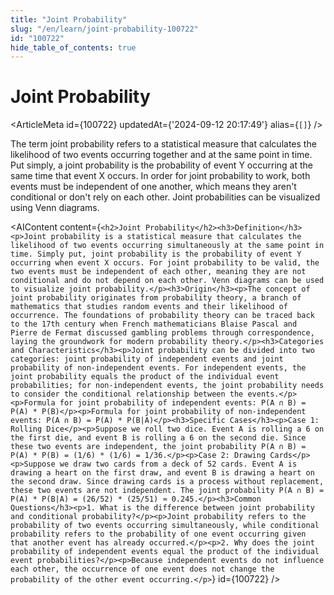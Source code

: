 ```yaml
---
title: "Joint Probability"
slug: "/en/learn/joint-probability-100722"
id: "100722"
hide_table_of_contents: true
---
```



# Joint Probability

<ArticleMeta id={100722} updatedAt={'2024-09-12 20:17:49'} alias={`[]`} />
<div className='border-solid border-b border-t-0 my-4 border-[var(--ifm-color-gray-300)]' />

The term joint probability refers to a statistical measure that calculates the likelihood of two events occurring together and at the same point in time. Put simply, a joint probability is the probability of event Y occurring at the same time that event X occurs. In order for joint probability to work, both events must be independent of one another, which means they aren't conditional or don't rely on each other. Joint probabilities can be visualized using Venn diagrams.

<AIContent content={`<h2>Joint Probability</h2><h3>Definition</h3><p>Joint probability is a statistical measure that calculates the likelihood of two events occurring simultaneously at the same point in time. Simply put, joint probability is the probability of event Y occurring when event X occurs. For joint probability to be valid, the two events must be independent of each other, meaning they are not conditional and do not depend on each other. Venn diagrams can be used to visualize joint probability.</p><h3>Origin</h3><p>The concept of joint probability originates from probability theory, a branch of mathematics that studies random events and their likelihood of occurrence. The foundations of probability theory can be traced back to the 17th century when French mathematicians Blaise Pascal and Pierre de Fermat discussed gambling problems through correspondence, laying the groundwork for modern probability theory.</p><h3>Categories and Characteristics</h3><p>Joint probability can be divided into two categories: joint probability of independent events and joint probability of non-independent events. For independent events, the joint probability equals the product of the individual event probabilities; for non-independent events, the joint probability needs to consider the conditional relationship between the events.</p><p>Formula for joint probability of independent events: P(A ∩ B) = P(A) * P(B)</p><p>Formula for joint probability of non-independent events: P(A ∩ B) = P(A) * P(B|A)</p><h3>Specific Cases</h3><p>Case 1: Rolling Dice</p><p>Suppose we roll two dice. Event A is rolling a 6 on the first die, and event B is rolling a 6 on the second die. Since these two events are independent, the joint probability P(A ∩ B) = P(A) * P(B) = (1/6) * (1/6) = 1/36.</p><p>Case 2: Drawing Cards</p><p>Suppose we draw two cards from a deck of 52 cards. Event A is drawing a heart on the first draw, and event B is drawing a heart on the second draw. Since drawing cards is a process without replacement, these two events are not independent. The joint probability P(A ∩ B) = P(A) * P(B|A) = (26/52) * (25/51) ≈ 0.245.</p><h3>Common Questions</h3><p>1. What is the difference between joint probability and conditional probability?</p><p>Joint probability refers to the probability of two events occurring simultaneously, while conditional probability refers to the probability of one event occurring given that another event has already occurred.</p><p>2. Why does the joint probability of independent events equal the product of the individual event probabilities?</p><p>Because independent events do not influence each other, the occurrence of one event does not change the probability of the other event occurring.</p>`} id={100722} />
